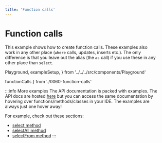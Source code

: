 ```yaml
---
title: 'Function calls'
---
```


# Function calls

This example shows how to create function calls. These examples also work in any
other place (`where` calls, updates, inserts etc.). The only difference is that you
leave out the alias (the `as` call) if you use these in any other place than `select`.

  Playground,
  exampleSetup,
} from '../../../src/components/Playground'

  functionCalls
} from './0060-function-calls'

<div style={{ marginBottom: '1em' }}>
  <Playground code={functionCalls} setupCode={exampleSetup} />
</div>

:::info More examples
The API documentation is packed with examples. The API docs are hosted [here](https://kysely-org.github.io/kysely-apidoc/)
but you can access the same documentation by hovering over functions/methods/classes in your IDE. The examples are always
just one hover away!

For example, check out these sections:
 - [select method](https://kysely-org.github.io/kysely-apidoc/interfaces/SelectQueryBuilder.html#select)
 - [selectAll method](https://kysely-org.github.io/kysely-apidoc/interfaces/SelectQueryBuilder.html#selectAll)
 - [selectFrom method](https://kysely-org.github.io/kysely-apidoc/classes/Kysely.html#selectFrom)
:::